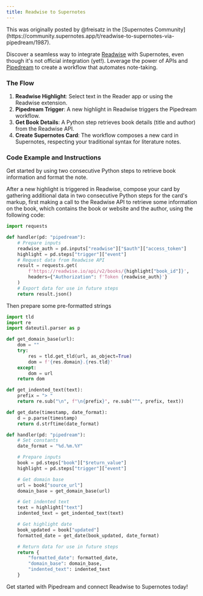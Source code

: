 ```yaml
---
title: Readwise to Supernotes
---
```


<Info>
  This was originally posted by @freisatz in the [Supernotes
  Community](https://community.supernotes.app/t/readwise-to-supernotes-via-pipedream/1987).
</Info>


Discover a seamless way to integrate [Readwise](https://readwise.io/) with Supernotes, even though it's not official integration (yet!). Leverage the power of APIs and [Pipedream](https://pipedream.com/apps/supernotes) to create a workflow that automates note-taking.

### The Flow

1. **Readwise Highlight**: Select text in the Reader app or using the Readwise extension.
2. **Pipedream Trigger**: A new highlight in Readwise triggers the Pipedream workflow.
3. **Get Book Details**: A Python step retrieves book details (title and author) from the Readwise API.
4. **Create Supernotes Card**: The workflow composes a new card in Supernotes, respecting your traditional syntax for literature notes.

### Code Example and Instructions

Get started by using two consecutive Python steps to retrieve book information and format the note. 

After a new highlight is triggered in Readwise, compose your card by gathering additional data in two consecutive Python steps for the card's markup, first making a call to the Readwise API to retrieve some information on the book, which contains the book or website and the author, using the following code:

```python
import requests

def handler(pd: "pipedream"):
    # Prepare inputs
    readwise_auth = pd.inputs["readwise"]["$auth"]["access_token"]
    highlight = pd.steps["trigger"]["event"]
    # Request data from Readwise API
    result = requests.get(
        f'https://readwise.io/api/v2/books/{highlight["book_id"]}',
        headers={"Authorization": f'Token {readwise_auth}'}
    )
    # Export data for use in future steps
    return result.json()
```

Then prepare some pre-formatted strings

```python
import tld
import re
import dateutil.parser as p

def get_domain_base(url):
    dom = ""
    try:
        res = tld.get_tld(url, as_object=True)
        dom = f'{res.domain}.{res.tld}'
    except:
        dom = url
    return dom

def get_indented_text(text):
    prefix = "> "
    return re.sub("\n", f"\n{prefix}", re.sub("^", prefix, text))

def get_date(timestamp, date_format):
    d = p.parse(timestamp)
    return d.strftime(date_format)

def handler(pd: "pipedream"):
    # Set constants
    date_format = "%d.%m.%Y"

    # Prepare inputs
    book = pd.steps["book"]["$return_value"]
    highlight = pd.steps["trigger"]["event"]

    # Get domain base
    url = book["source_url"]
    domain_base = get_domain_base(url)

    # Get indented text
    text = highlight["text"]
    indented_text = get_indented_text(text)

    # Get highlight date
    book_updated = book["updated"]
    formatted_date = get_date(book_updated, date_format)

    # Return data for use in future steps
    return {
        "formatted_date": formatted_date,
        "domain_base": domain_base,
        "indented_text": indented_text
    }
```

Get started with Pipedream and connect Readwise to Supernotes today!
